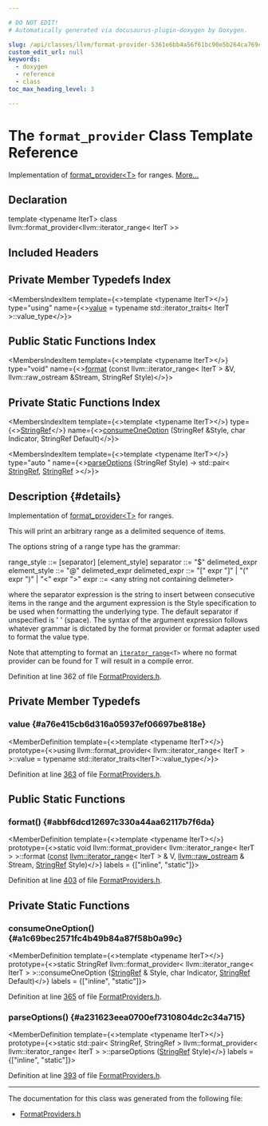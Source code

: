 ```yaml
---

# DO NOT EDIT!
# Automatically generated via docusaurus-plugin-doxygen by Doxygen.

slug: /api/classes/llvm/format-provider-5361e6bb4a56f61bc90e5b264ca769ca
custom_edit_url: null
keywords:
  - doxygen
  - reference
  - class
toc_max_heading_level: 3

---
```





# The `format_provider` Class Template Reference

<DoxygenPage pluginConfig={pluginConfig}>

Implementation of <a href="/docs/api/structs/llvm/format-provider">format&#95;provider&lt;T&gt;</a> for ranges. <a href="#details">More...</a>

## Declaration

<CodeBlock>template &lt;typename IterT&gt;
class llvm::format_provider&lt;llvm::iterator&#95;range&lt; IterT &gt;&gt;</CodeBlock>

## Included Headers

<IncludesList>
<IncludesListItem
  filePath="llvm/Support/FormatProviders.h"
  permalink="/docs/api/files/include/include/llvm/include/llvm/support/formatproviders-h"
  isLocal="true" />
</IncludesList>

## Private Member Typedefs Index

<MembersIndex>

<MembersIndexItem
  template={<>template &lt;typename IterT&gt;</>}
  type="using"
  name={<><a href="#a76e415cb6d316a05937ef06697be818e">value</a> = typename std::iterator&#95;traits&lt; IterT &gt;::value&#95;type</>}>
</MembersIndexItem>

</MembersIndex>

## Public Static Functions Index

<MembersIndex>

<MembersIndexItem
  template={<>template &lt;typename IterT&gt;</>}
  type="void"
  name={<><a href="#abbf6dcd12697c330a44aa62117b7f6da">format</a> (const llvm::iterator&#95;range&lt; IterT &gt; &amp;V, llvm::raw&#95;ostream &amp;Stream, StringRef Style)</>}>
</MembersIndexItem>

</MembersIndex>

## Private Static Functions Index

<MembersIndex>

<MembersIndexItem
  template={<>template &lt;typename IterT&gt;</>}
  type={<><a href="/docs/api/classes/llvm/stringref">StringRef</a></>}
  name={<><a href="#a1c69bec2571fc4b49b84a87f58b0a99c">consumeOneOption</a> (StringRef &amp;Style, char Indicator, StringRef Default)</>}>
</MembersIndexItem>

<MembersIndexItem
  template={<>template &lt;typename IterT&gt;</>}
  type="auto "
  name={<><a href="#a231623eea0700ef7310804dc2c34a715">parseOptions</a> (StringRef Style) -&gt; std::pair&lt; <a href="/docs/api/classes/llvm/stringref">StringRef</a>, <a href="/docs/api/classes/llvm/stringref">StringRef</a> &gt;</>}>
</MembersIndexItem>

</MembersIndex>

## Description {#details}

Implementation of <a href="/docs/api/structs/llvm/format-provider">format&#95;provider&lt;T&gt;</a> for ranges.

This will print an arbitrary range as a delimited sequence of items.

The options string of a range type has the grammar:

range&#95;style ::= &#91;separator&#93; &#91;element&#95;style&#93; separator ::= &quot;$&quot; delimeted&#95;expr element&#95;style ::= &quot;@&quot; delimeted&#95;expr delimeted&#95;expr ::= &quot;&#91;&quot; expr &quot;&#93;&quot; | &quot;(&quot; expr &quot;)&quot; | &quot;&lt;&quot; expr &quot;&gt;&quot; expr ::= &lt;any string not containing delimeter&gt;

where the separator expression is the string to insert between consecutive items in the range and the argument expression is the Style specification to be used when formatting the underlying type. The default separator if unspecified is &#39; &#39; (space). The syntax of the argument expression follows whatever grammar is dictated by the format provider or format adapter used to format the value type.

Note that attempting to format an <code><a href="/docs/api/classes/llvm/iterator-range">iterator&#95;range</a>&lt;T&gt;</code> where no format provider can be found for T will result in a compile error.

Definition at line 362 of file <a href="/docs/api/files/include/include/llvm/include/llvm/support/formatproviders-h">FormatProviders.h</a>.

<SectionDefinition>

## Private Member Typedefs

### value {#a76e415cb6d316a05937ef06697be818e}

<MemberDefinition
  template={<>template &lt;typename IterT&gt;</>}
  prototype={<>using llvm::format&#95;provider&lt; llvm::iterator&#95;range&lt; IterT &gt; &gt;::value =  typename std::iterator&#95;traits&lt;IterT&gt;::value&#95;type</>}>

Definition at line <a href="/docs/api/files/include/include/llvm/include/llvm/support/formatproviders-h/#l00363">363</a> of file <a href="/docs/api/files/include/include/llvm/include/llvm/support/formatproviders-h">FormatProviders.h</a>.
</MemberDefinition>

</SectionDefinition>

<SectionDefinition>

## Public Static Functions

### format() {#abbf6dcd12697c330a44aa62117b7f6da}

<MemberDefinition
  template={<>template &lt;typename IterT&gt;</>}
  prototype={<>static void llvm::format&#95;provider&lt; llvm::iterator&#95;range&lt; IterT &gt; &gt;::format (<a href="/docs/api/files/lib/lib/target/lib/target/aarch64/aarch64promoteconstant-cpp/#a90f8350fecae261c25be85d38b451bff">const</a> <a href="/docs/api/classes/llvm/iterator-range">llvm::iterator&#95;range</a>&lt; IterT &gt; &amp; V, <a href="/docs/api/classes/llvm/raw-ostream">llvm::raw&#95;ostream</a> &amp; Stream, <a href="/docs/api/classes/llvm/stringref">StringRef</a> Style)</>}
  labels = {["inline", "static"]}>

Definition at line <a href="/docs/api/files/include/include/llvm/include/llvm/support/formatproviders-h/#l00403">403</a> of file <a href="/docs/api/files/include/include/llvm/include/llvm/support/formatproviders-h">FormatProviders.h</a>.
</MemberDefinition>

</SectionDefinition>

<SectionDefinition>

## Private Static Functions

### consumeOneOption() {#a1c69bec2571fc4b49b84a87f58b0a99c}

<MemberDefinition
  template={<>template &lt;typename IterT&gt;</>}
  prototype={<>static StringRef llvm::format&#95;provider&lt; llvm::iterator&#95;range&lt; IterT &gt; &gt;::consumeOneOption (<a href="/docs/api/classes/llvm/stringref">StringRef</a> &amp; Style, char Indicator, <a href="/docs/api/classes/llvm/stringref">StringRef</a> Default)</>}
  labels = {["inline", "static"]}>

Definition at line <a href="/docs/api/files/include/include/llvm/include/llvm/support/formatproviders-h/#l00365">365</a> of file <a href="/docs/api/files/include/include/llvm/include/llvm/support/formatproviders-h">FormatProviders.h</a>.
</MemberDefinition>

### parseOptions() {#a231623eea0700ef7310804dc2c34a715}

<MemberDefinition
  template={<>template &lt;typename IterT&gt;</>}
  prototype={<>static std::pair&lt; StringRef, StringRef &gt; llvm::format&#95;provider&lt; llvm::iterator&#95;range&lt; IterT &gt; &gt;::parseOptions (<a href="/docs/api/classes/llvm/stringref">StringRef</a> Style)</>}
  labels = {["inline", "static"]}>

Definition at line <a href="/docs/api/files/include/include/llvm/include/llvm/support/formatproviders-h/#l00393">393</a> of file <a href="/docs/api/files/include/include/llvm/include/llvm/support/formatproviders-h">FormatProviders.h</a>.
</MemberDefinition>

</SectionDefinition>

<hr/>

The documentation for this class was generated from the following file:

<ul>
<li><a href="/docs/api/files/include/include/llvm/include/llvm/support/formatproviders-h">FormatProviders.h</a></li>
</ul>

</DoxygenPage>
